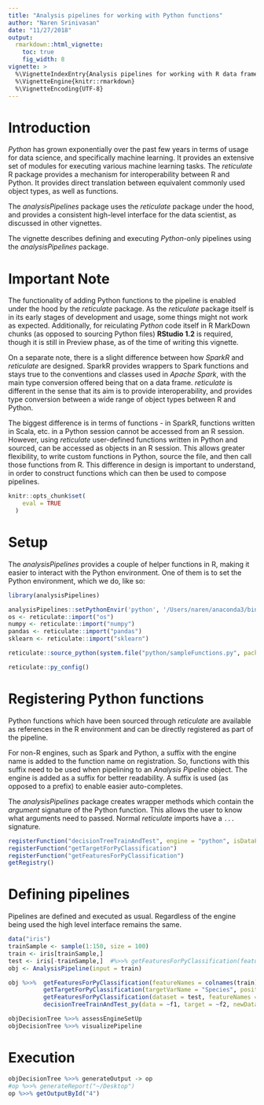```yaml
---
title: "Analysis pipelines for working with Python functions"
author: "Naren Srinivasan"
date: "11/27/2018"
output: 
  rmarkdown::html_vignette:
    toc: true
    fig_width: 8
vignette: >
  %\VignetteIndexEntry{Analysis pipelines for working with R data frames}
  %\VignetteEngine{knitr::rmarkdown}
  %\VignetteEncoding{UTF-8}
---
```

# Introduction

*Python* has grown exponentially over the past few years in terms of usage for data science, and specifically machine learning. It provides an extensive set of modules for executing various machine learning tasks. The *reticulate* R package provides a mechanism for interoperability between R and Python. It provides direct translation between equivalent commonly used object types, as well as functions.

The *analysisPipelines* package uses the *reticulate* package under the hood, and provides a consistent high-level interface for the data scientist, as discussed in other vignettes.

The vignette describes defining and executing *Python*-only pipelines using the *analysisPipelines* package.

# Important Note

The functionality of adding Python functions to the pipeline is enabled under the hood by the *reticulate* package. As the *reticulate* package itself is in its early stages of development and usage, some things might not work as expected. Additionally, for reiculating *Python* code itself in R MarkDown chunks (as opposed to sourcing Python files) **RStudio 1.2** is required, though it is still in Preview phase, as of the time of writing this vignette.

On a separate note, there is a slight difference between how *SparkR* and *reticulate* are designed. SparkR provides wrappers to Spark functions and stays true to the conventions and classes used in *Apache Spark*, with the main type conversion offered being that on a data frame. *reticulate* is different in the sense that its aim is to provide interoperability, and provides type conversion between a wide range of object types between R and Python.

The biggest difference is in terms of functions - in SparkR, functions written in Scala, etc. in a Python session cannot be accessed from an R session. However, using *reticulate* user-defined functions written in Python and sourced, can be accessed as objects in an R session. This allows greater flexibility, to write custom functions in Python, source the file, and then call those functions from R. This difference in design is important to understand, in order to construct functions which can then be used to compose pipelines.
```r
knitr::opts_chunk$set(
    eval = TRUE
  )
```


# Setup

The *analysisPipelines* provides a couple of helper functions in R, making it easier to interact with the Python environment. One of them is to set the Python environment, which we do, like so:

```r

library(analysisPipelines)

analysisPipelines::setPythonEnvir('python', '/Users/naren/anaconda3/bin/python')
os <- reticulate::import("os")
numpy <- reticulate::import("numpy")
pandas <- reticulate::import("pandas")
sklearn <- reticulate::import("sklearn")

reticulate::source_python(system.file("python/sampleFunctions.py", package = "analysisPipelines"))

reticulate::py_config()
```

# Registering Python functions

Python functions which have been sourced through *reticulate* are available as references in the R environment and can be directly registered as part of the pipeline.

For non-R engines, such as Spark and Python, a suffix with the engine name is added to the function name on registration. So, functions with this suffix need to be used when pipelining to an *Analysis Pipeline* object. The engine is added as a suffix for better readability. A suffix is used (as opposed to a prefix) to enable easier auto-completes.

The *analysisPipelines* package creates wrapper methods which contain the *argument* signature of the Python function. This allows the user to know what arguments need to passed. Normal *reticulate* imports have a `...` signature.

```r
registerFunction("decisionTreeTrainAndTest", engine = "python", isDataFunction = F, firstArgClass = "numpy.ndarray")
registerFunction("getTargetForPyClassification")
registerFunction("getFeaturesForPyClassification")
getRegistry()

```

# Defining pipelines

Pipelines are defined and executed as usual. Regardless of the engine being used the high level interface remains the same.

```r
data("iris")
trainSample <- sample(1:150, size = 100)
train <- iris[trainSample,]
test <- iris[-trainSample,]  #%>>% getFeaturesForPyClassification(featureNames = colnames(iris)[-ncol(iris)])
obj <- AnalysisPipeline(input = train)

obj %>>%  getFeaturesForPyClassification(featureNames = colnames(train)[-ncol(train)]) %>>% 
          getTargetForPyClassification(targetVarName = "Species", positiveClass = "setosa") %>>%
          getFeaturesForPyClassification(dataset = test, featureNames = colnames(test)[-ncol(test)]) %>>% 
          decisionTreeTrainAndTest_py(data = ~f1, target = ~f2, newData = ~f3, storeOutput = T) -> objDecisionTree

objDecisionTree %>>% assessEngineSetUp
objDecisionTree %>>% visualizePipeline
```

# Execution

```r
objDecisionTree %>>% generateOutput -> op
#op %>>% generateReport("~/Desktop")
op %>>% getOutputById("4")
```

